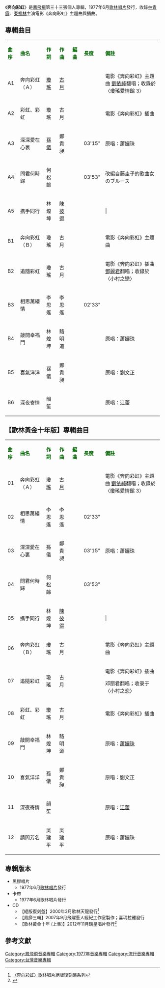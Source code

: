 {{Infobox album <!-- See Wikipedia:WikiProject_Albums -->
| name       = 奔向彩虹
| type       = 專輯
| artist     = [[鳳飛飛|鳳飛飛]]
| cover      = 
| released   = 1977年6月
| genre      = [[國語流行音樂|國語流行音樂]]
| length     = 
| label      = [[歌林唱片|歌林唱片]]
<!-- 未知參數 | number     = KL-1060 -->
| producer   = 
| prev_title = [[台灣民謠專集|台灣民謠專集]]
| prev_year  = 1977 <!-- 3月 -->
| next_title = [[台灣民謠歌謠專集_第2輯|台灣民謠歌謠專集 第2輯]]
| next_year  = 1977 <!-- 12月 -->
}}
《'''奔向彩虹'''》是[[鳳飛飛|鳳飛飛]]第三十三張個人專輯，1977年6月[[歌林唱片|歌林唱片]]發行，收錄[[林青霞|林青霞]]、[[秦祥林|秦祥林]]主演電影《奔向彩虹》主題曲與插曲。

==專輯曲目==
{| class="wikitable"
|-
| <font color=darkgreen>'''曲序'''</font> || <font color=darkgreen>'''曲名'''</font> || <font color=darkgreen>'''作詞'''</font> || <font color=darkgreen>'''作曲'''</font> || <font color=darkgreen>'''編曲'''</font>|| <font color=darkgreen>'''長度'''</font>  || <font color=darkgreen>'''備註'''</font>
|-
| A1 ||奔向彩虹（Ａ）||[[瓊瑤|瓊瑤]]||[[左宏元|古月]]|| ||||電影《奔向彩虹》主題曲
[[劉依純|劉依純]]翻唱；收錄於〈瓊瑤愛情館 3〉
|-
| A2||彩虹、彩虹||瓊瑤|| 古月|| || ||電影《奔向彩虹》插曲
|-
| A3 ||深深愛在心裏||[[孫儀|孫儀]]||鄭貴昶|| ||03'15" ||原唱：蕭孋珠
|-
| A4 ||問君何時歸||何松齡|| || ||03'53" || 改編自藤圭子的歌曲女のブルース
|-
| A5 ||携手同行||林煌坤||[[陳彼得|陳彼得]]|||| |||
|-
| B1 ||奔向彩虹（Ｂ）|| 瓊瑤|| 古月|| ||||電影《奔向彩虹》主題曲
|-
| B2 ||追隨彩虹||瓊瑤|| 古月|| || ||電影《奔向彩虹》插曲
[[鄧麗君|鄧麗君]]翻唱；收錄於〈小村之戀〉
|-
| B3 ||相思萬縷情||李思遙||李思遙|| || 02'33" || 
|-
| B4 ||敲開幸福門||林煌坤||駱明道|| ||  ||原唱：蕭孋珠
|-
| B5 ||喜氣洋洋||孫儀||鄭貴昶|| ||  ||原唱：劉文正
|-
| B6 ||深夜寄情||韻笙|| || ||  ||原唱：[[江蕾|江蕾]]
|}

==【歌林黃金十年版】專輯曲目==
{| class="wikitable"
|-
| <font color=darkgreen>'''曲序'''</font> || <font color=darkgreen>'''曲名'''</font> || <font color=darkgreen>'''作詞'''</font> || <font color=darkgreen>'''作曲'''</font> || <font color=darkgreen>'''編曲'''</font>|| <font color=darkgreen>'''長度'''</font>  || <font color=darkgreen>'''備註'''</font>
|-
| 01 ||奔向彩虹（Ａ）||[[瓊瑤|瓊瑤]]||[[左宏元|古月]]|| ||||電影《奔向彩虹》主題曲
[[劉依純|劉依純]]翻唱；收錄於〈瓊瑤愛情館 3〉
|-
| 02 ||相思萬縷情||李思遙||李思遙|| || 02'33" || 
|-
| 03 ||深深愛在心裏||孫儀||鄭貴昶|| || 03'15"||原唱：蕭孋珠
|-
| 04 ||問君何時歸||何松齡|| || ||03'53" ||
|-
| 05 ||携手同行||林煌坤||[[陳彼得|陳彼得]]|||| |||
|-
| 06 ||奔向彩虹（Ｂ）|| 瓊瑤|| 古月|| ||||電影《奔向彩虹》主題曲
|-
|07 ||追隨彩虹||瓊瑤|| 古月|| || ||電影《奔向彩虹》插曲

邓丽君翻唱；收录于〈小村之恋〉
|-
| 08||彩虹、彩虹||瓊瑤|| 古月|| || ||電影《奔向彩虹》插曲
|-
| 09 ||敲開幸福門||林煌坤||駱明道|| ||  ||原唱：[[蕭孋珠|蕭孋珠]]
|-
| 10 ||喜氣洋洋||孫儀||鄭貴昶|| ||  ||原唱：劉文正
|-
| 11 ||深夜寄情||韻笙|| || ||  ||原唱：[[江蕾|江蕾]]
|-
| 12 ||請問芳名||吳建平||吳建平 || ||  ||原唱：蕭孋珠
|}

== 專輯版本 ==
*黑膠唱片
**1977年6月[[歌林唱片|歌林唱片]]發行
*卡帶
**1977年6月歌林唱片發行
*CD
**【絕版復刻盤】2000年3月歌林天龍發行<ref>[http://www.5music.com.tw/CDList-C.asp?cdno=425425708296 〈奔向彩虹〉歌林唱片絕版復刻盤系列]</ref>
**【鳳靡三輯】2007年9月飛躍藝人經紀工作室製作；喜瑪拉雅發行
**【歌林黃金十年 (上集)】2012年11月瑞星唱片發行<ref>{{Cite web |url=http://www.5music.com.tw/CDList-C.asp?cdno=433475679492 |title=〈歌林黃金十年 上集之奔向彩虹〉復刻版系列 |access-date=2016-04-22 |archive-date=2019-06-04 |archive-url=https://web.archive.org/web/20190604195638/http://www.5music.com.tw/CDList-C.asp?cdno=433475679492 |dead-url=no }}</ref>

==參考文獻==
{{reflist}}
[[Category:鳳飛飛音樂專輯|Category:鳳飛飛音樂專輯]]
[[Category:1977年音樂專輯|Category:1977年音樂專輯]]
[[Category:流行音樂專輯|Category:流行音樂專輯]]
[[Category:台灣音樂專輯|Category:台灣音樂專輯]]